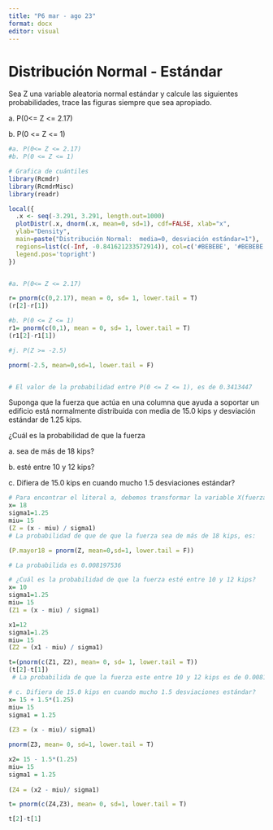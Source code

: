 ```yaml
---
title: "P6 mar - ago 23"
format: docx
editor: visual
---
```


# Distribución Normal - Estándar

Sea Z una variable aleatoria normal estándar y calcule las siguientes probabilidades, trace las figuras siempre que sea apropiado.

a\. P(0\<= Z \<= 2.17)

b\. P(0 \<= Z \<= 1)

```r
#a. P(0<= Z <= 2.17)
#b. P(0 <= Z <= 1)

# Grafica de cuántiles
library(Rcmdr)
library(RcmdrMisc)
library(readr)

local({
  .x <- seq(-3.291, 3.291, length.out=1000)  
  plotDistr(.x, dnorm(.x, mean=0, sd=1), cdf=FALSE, xlab="x", 
  ylab="Density", 
  main=paste("Distribución Normal:  media=0, desviación estándar=1"), 
  regions=list(c(-Inf, -0.841621233572914)), col=c('#BEBEBE', '#BEBEBE'), 
  legend.pos='topright')
})


#a. P(0<= Z <= 2.17)

r= pnorm(c(0,2.17), mean = 0, sd= 1, lower.tail = T)
(r[2]-r[1])

#b. P(0 <= Z <= 1)
r1= pnorm(c(0,1), mean = 0, sd= 1, lower.tail = T)
(r1[2]-r1[1])

#j. P(Z >= -2.5)

pnorm(-2.5, mean=0,sd=1, lower.tail = F)


# El valor de la probabilidad entre P(0 <= Z <= 1), es de 0.3413447

```

Suponga que la fuerza que actúa en una columna que ayuda a soportar un edificio está normalmente distribuida con media de 15.0 kips y desviación estándar de 1.25 kips.

¿Cuál es la probabilidad de que la fuerza

a\. sea de más de 18 kips?

b\. esté entre 10 y 12 kips?

c\. Difiera de 15.0 kips en cuando mucho 1.5 desviaciones estándar?

```r
# Para encontrar el literal a, debemos transformar la variable X(fuerza que actúa sobre una columna) a una variable Z. Para realizar está transformación, debemos tipificar la variable X. Esto es, a X se resta la media y se divide para la desviación estándar
x= 18
sigma1=1.25
miu= 15
(Z = (x - miu) / sigma1)
# La probabilidad de que de que la fuerza sea de más de 18 kips, es: 

(P.mayor18 = pnorm(Z, mean=0,sd=1, lower.tail = F))

# La probabilida es 0.008197536

# ¿Cuál es la probabilidad de que la fuerza esté entre 10 y 12 kips? 
x= 10
sigma1=1.25
miu= 15
(Z1 = (x - miu) / sigma1)

x1=12
sigma1=1.25
miu= 15
(Z2 = (x1 - miu) / sigma1)

t=(pnorm(c(Z1, Z2), mean= 0, sd= 1, lower.tail = T))
(t[2]-t[1])
 # La probabilida de que la fuerza este entre 10 y 12 kips es de 0.008165865

# c. Difiera de 15.0 kips en cuando mucho 1.5 desviaciones estándar? 
x= 15 + 1.5*(1.25) 
miu= 15
sigma1 = 1.25
  
(Z3 = (x - miu)/ sigma1)

pnorm(Z3, mean= 0, sd=1, lower.tail = T)

x2= 15 - 1.5*(1.25) 
miu= 15
sigma1 = 1.25
  
(Z4 = (x2 - miu)/ sigma1)

t= pnorm(c(Z4,Z3), mean= 0, sd=1, lower.tail = T)

t[2]-t[1]

```
